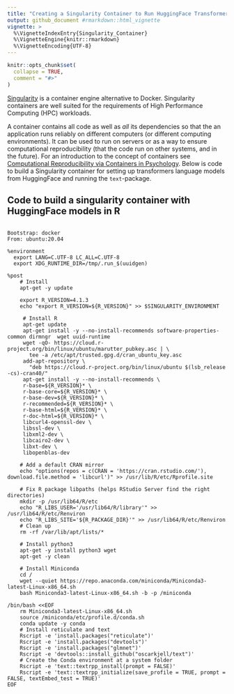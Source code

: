 ```yaml
---
title: "Creating a Singularity Container to Run HuggingFace Transformers Models in R"
output: github_document #rmarkdown::html_vignette
vignette: >
  %\VignetteIndexEntry{Singularity_Container}
  %\VignetteEngine{knitr::rmarkdown}
  %\VignetteEncoding{UTF-8}
---
```


```r
knitr::opts_chunk$set(
  collapse = TRUE,
  comment = "#>"
)
```

[Singularity](https://apptainer.org/) is a container engine alternative to Docker. Singularity containers are well suited for the requirements of High Performance Computing (HPC) workloads.

A container contains all code as well as *all* its dependencies so that the an application runs reliably on different computers (or different computing environments). It can be used to run on servers or as a way to ensure computational reproducibility (that the code run on other systems, and in the future). For an introduction to the concept of containers see [Computational Reproducibility via Containers in Psychology](https://open.lnu.se/index.php/metapsychology/article/view/892/). Below is code to build a Singularity container for setting up transformers language models from HuggingFace and running the ```text```-package.

## Code to build a singularity container with HuggingFace models in R
``` 

Bootstrap: docker
From: ubuntu:20.04

%environment
  export LANG=C.UTF-8 LC_ALL=C.UTF-8
  export XDG_RUNTIME_DIR=/tmp/.run_$(uuidgen)

%post
    # Install
    apt-get -y update

    export R_VERSION=4.1.3
    echo "export R_VERSION=${R_VERSION}" >> $SINGULARITY_ENVIRONMENT

     # Install R
     apt-get update
     apt-get install -y --no-install-recommends software-properties-common dirmngr  wget uuid-runtime
     wget -qO- https://cloud.r-project.org/bin/linux/ubuntu/marutter_pubkey.asc | \
       tee -a /etc/apt/trusted.gpg.d/cran_ubuntu_key.asc
     add-apt-repository \
       "deb https://cloud.r-project.org/bin/linux/ubuntu $(lsb_release -cs)-cran40/"
     apt-get install -y --no-install-recommends \
     r-base=${R_VERSION}* \
     r-base-core=${R_VERSION}* \
     r-base-dev=${R_VERSION}* \
     r-recommended=${R_VERSION}* \
     r-base-html=${R_VERSION}* \
     r-doc-html=${R_VERSION}* \
     libcurl4-openssl-dev \
     libssl-dev \
     libxml2-dev \
     libcairo2-dev \
     libxt-dev \
     libopenblas-dev

    # Add a default CRAN mirror
    echo "options(repos = c(CRAN = 'https://cran.rstudio.com/'), download.file.method = 'libcurl')" >> /usr/lib/R/etc/Rprofile.site

    # Fix R package libpaths (helps RStudio Server find the right directories)
    mkdir -p /usr/lib64/R/etc
    echo "R_LIBS_USER='/usr/lib64/R/library'" >> /usr/lib64/R/etc/Renviron
    echo "R_LIBS_SITE='${R_PACKAGE_DIR}'" >> /usr/lib64/R/etc/Renviron
    # Clean up
    rm -rf /var/lib/apt/lists/*

    # Install python3
    apt-get -y install python3 wget
    apt-get -y clean

    # Install Miniconda
    cd /
    wget --quiet https://repo.anaconda.com/miniconda/Miniconda3-latest-Linux-x86_64.sh
    bash Miniconda3-latest-Linux-x86_64.sh -b -p /miniconda

/bin/bash <<EOF
    rm Miniconda3-latest-Linux-x86_64.sh
    source /miniconda/etc/profile.d/conda.sh
    conda update -y conda
    # Install reticulate and text
    Rscript -e 'install.packages("reticulate")'
    Rscript -e 'install.packages("devtools")'
    Rscript -e 'install.packages("glmnet")'
    Rscript -e 'devtools::install_github("oscarkjell/text")'
    # Create the Conda environment at a system folder
    Rscript -e 'text::textrpp_install(prompt = FALSE)'
    Rscript -e 'text::textrpp_initialize(save_profile = TRUE, prompt = FALSE, textEmbed_test = TRUE)'
EOF

```

 
